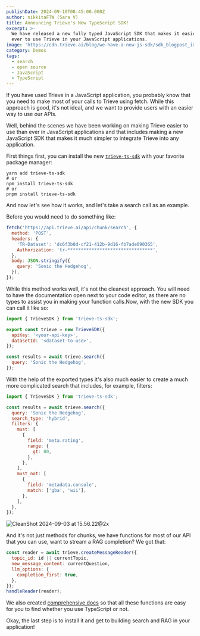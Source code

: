```yaml
---
publishDate: 2024-09-10T08:45:00.000Z
author: nikkitaFTW (Sara V)
title: Announcing Trieve's New TypeScript SDK!
excerpt: >-
  We have released a new fully typed JavaScript SDK that makes it easier than
  ever to use Trieve in your JavaScript applications.
image: 'https://cdn.trieve.ai/blog/we-have-a-new-js-sdk/sdk_blogpost_image.png'
category: Demos
tags:
  - search
  - open source
  - JavaScript
  - TypeScript
---
```


If you have used Trieve in a JavaScript application, you probably know that you need to make most of your calls to Trieve using fetch. While this approach is good, it's not ideal, and we want to provide users with an easier way to use our APIs.

Well, behind the scenes we have been working on making Trieve easier to use than ever in JavaScript applications and that includes making a new JavaScript SDK that makes it much simpler to integrate Trieve into any application.

First things first, you can install the new [`trieve-ts-sdk`](https://www.npmjs.com/package/trieve-ts-sdk) with your favorite package manager:

```bash!
yarn add trieve-ts-sdk
# or
npm install trieve-ts-sdk
# or
pnpm install trieve-ts-sdk
```

And now let's see how it works, and let's take a search call as an example.

Before you would need to do something like:

```javascript
fetch('https://api.trieve.ai/api/chunk/search', {
  method: 'POST',
  headers: {
    'TR-Dataset': 'dc6f3b0d-cf21-412b-9d16-fb7ade090365',
    Authorization: 'tr-********************************',
  },
  body: JSON.stringify({
    query: 'Sonic the Hedgehog',
  }),
});
```

While this method works well, it's not the cleanest approach. You will need to have the documentation open next to your code editor, as there are no types to assist you in making your function calls.Now, with the new SDK you can call it like so:

```javascript
import { TrieveSDK } from 'trieve-ts-sdk';

export const trieve = new TrieveSDK({
  apiKey: '<your-api-key>',
  datasetId: '<dataset-to-use>',
});

const results = await trieve.search({
  query: 'Sonic the Hedgehog',
});
```

With the help of the exported types it's also much easier to create a much more complicated search that includes, for example, filters:

```javascript
import { TrieveSDK } from 'trieve-ts-sdk';

const results = await trieve.search({
  query: 'Sonic the Hedgehog',
  search_type: 'hybrid',
  filters: {
    must: [
      {
        field: 'meta.rating',
        range: {
          gt: 80,
        },
      },
    ],
    must_not: [
      {
        field: 'metadata.console',
        match: ['gba', 'wii'],
      },
    ],
  },
});
```

![CleanShot 2024-09-03 at 15.56.22@2x](https://hackmd.io/_uploads/HJ5sXsE2R.png)

And it's not just methods for chunks, we have functions for most of our API that you can use, want to stream a RAG completion? We got that:

```javascript
const reader = await trieve.createMessageReader({
  topic_id: id || currentTopic,
  new_message_content: currentQuestion,
  llm_options: {
    completion_first: true,
  },
});
handleReader(reader);
```

We also created [comprehensive docs](https://ts-sdk.trieve.ai/) so that all these functions are easy for you to find whether you use TypeScript or not.

Okay, the last step is to install it and get to building search and RAG in your application!
